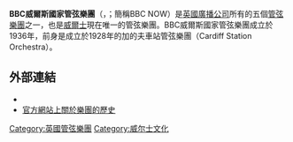 '''BBC威爾斯國家管弦樂團'''（{{lang-en|BBC National Orchestra of Wales}}，{{lang-cy|Cerddorfa Genedlaethol Gymreig y BBC}}；簡稱BBC NOW）是[[英國廣播公司|英國廣播公司]]所有的五個[[管弦樂團|管弦樂團]]之一，也是[[威爾士|威爾士]]現在唯一的管弦樂團。BBC威爾斯國家管弦樂團成立於1936年，前身是成立於1928年的加的夫車站管弦樂團（Cardiff Station Orchestra）。

== 外部連結 ==
* {{Official website|http://www.bbc.co.uk/bbcnow}}{{en}}
* [http://www.bbc.co.uk/programmes/profiles/3YV0XMLfSTrsrtT8PdfYPNV/about-the-orchestra 官方網站上關於樂團的歷史]{{Wayback|url=http://www.bbc.co.uk/programmes/profiles/3YV0XMLfSTrsrtT8PdfYPNV/about-the-orchestra |date=20160109150215 }}{{en}}

[[Category:英國管弦樂團|Category:英國管弦樂團]]
[[Category:威尔士文化|Category:威尔士文化]]